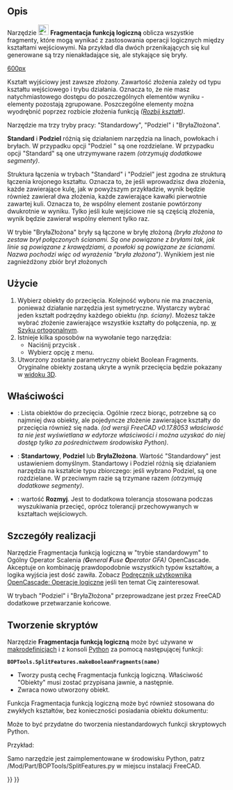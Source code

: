 <languages/>

{{Docnav/pl
|[[Part_JoinCutout/pl|Wycięcie dla obiektu]]
|[[Part_SliceApart/pl|Rozetnij]]
|[[Part_Workbench/pl|środowisko pracy Część]]
|IconL=Part_JoinCutout.svg
|IconR=Part_SliceApart.svg
|IconC=Workbench_Part.svg
}}

{{GuiCommand/pl
|Name=Part BooleanFragments
|Name/pl=Część: Fragmentacja funkcją logiczną
|MenuLocation=Część → Rozdziel → Fragmentacja funkcją logiczną
|Workbenches=[[Part_Workbench/pl|Część]]
|Version=0.17
|SeeAlso=[[Part_Slice/pl|Krojenie]], [[Part_XOR/pl|Logiczny XOR]], [[Part_CompJoinFeatures/pl|Połącz obiekty]], [[Part_Boolean/pl|Operacje logiczne na bryłach]]
}}

<span id="Description"></span>
==Opis== 

Narzędzie [[Image:Part_BooleanFragments.svg|24px]] '''Fragmentacja funkcją logiczną''' oblicza wszystkie fragmenty, które mogą wynikać z zastosowania operacji logicznych między kształtami wejściowymi. Na przykład dla dwóch przenikających się kul generowane są trzy nienakładające się, ale stykające się bryły. 

[[image:Part_BooleanFragments_Demo.png|600px]]
{{Caption|Na powyższym obrazku poszczególne elementy zostały ręcznie rozsunięte, aby uwidocznić cięcie.}}

Kształt wyjściowy jest zawsze złożony. Zawartość złożenia zależy od typu kształtu wejściowego i trybu działania. Oznacza to, że nie masz natychmiastowego dostępu do poszczególnych elementów wyniku - elementy pozostają zgrupowane. Poszczególne elementy można wyodrębnić poprzez rozbicie złożenia funkcją ''([[Draft_Downgrade/pl|Rozbij kształt]])''.

Narzędzie ma trzy tryby pracy: "Standardowy", "Podziel" i "BryłaZłożona".

'''Standard''' i '''Podziel''' różnią się działaniem narzędzia na linach, powłokach i bryłach. W przypadku opcji "Podziel " są one rozdzielane. W przypadku opcji "Standard" są one utrzymywane razem ''(otrzymują dodatkowe segmenty)''.

Struktura łączenia w trybach "Standard" i "Podziel" jest zgodna ze strukturą łączenia krojonego kształtu. Oznacza to, że jeśli wprowadzisz dwa złożenia, każde zawierające kulę, jak w powyższym przykładzie, wynik będzie również zawierał dwa złożenia, każde zawierające kawałki pierwotnie zawartej kuli. Oznacza to, że wspólny element zostanie powtórzony dwukrotnie w wyniku. Tylko jeśli kule wejściowe nie są częścią złożenia, wynik będzie zawierał wspólny element tylko raz.

W trybie "BryłaZłożona" bryły są łączone w bryłę złożoną ''(bryła złożona to zestaw brył połączonych ścianami. Są one powiązane z bryłami tak, jak linie są powiązane z krawędziami, a powłoki są powiązane ze ścianami. Nazwa pochodzi więc od wyrażenia "bryła złożona")''. Wynikiem jest nie zagnieżdżony zbiór brył złożonych

<span id="Usage"></span>
==Użycie== 

# Wybierz obiekty do przecięcia. Kolejność wyboru nie ma znaczenia, ponieważ działanie narzędzia jest symetryczne. Wystarczy wybrać jeden kształt podrzędny każdego obiektu ''(np. ściany)''. Możesz także wybrać złożenie zawierające wszystkie kształty do połączenia, np. [[Draft_OrthoArray/pl|w Szyku ortogonalnym]].
# Istnieje kilka sposobów na wywołanie tego narzędzia:
#* Naciśnij przycisk {{Button|[[Image:Part_BooleanFragments.svg|16px]] [[Part_BooleanFragments/pl|Fragmentacja funkcją logiczną]]}}.
#* Wybierz opcję {{MenuCommand|Część → Podziel → [[Image:Part_BooleanFragments.svg|16px]] Fragmentacja funkcją logiczną}} z menu.
# Utworzony zostanie parametryczny obiekt Boolean Fragments. Oryginalne obiekty zostaną ukryte a wynik przecięcia będzie pokazany w [[3D_view/pl|widoku 3D]].

<span id="Properties"></span>
==Właściwości== 

{{TitleProperty|Fragmenty logiczne}}
* {{PropertyData|Obiekty}}: Lista obiektów do przecięcia. Ogólnie rzecz biorąc, potrzebne są co najmniej dwa obiekty, ale pojedyncze złożenie zawierające kształty do przecięcia również się nada. ''(od wersji FreeCAD v0.17.8053 właściwość ta nie jest wyświetlana w edytorze właściwości i można uzyskać do niej dostęp tylko za pośrednictwem środowiska Python)''.
* {{PropertyData|Tryb}}: '''Standartowy''', '''Podziel''' lub '''BryłaZłożona'''. Wartość "Standardowy" jest ustawieniem domyślnym. Standartowy i Podziel różnią się działaniem narzędzia na kształcie typu zbiorczego: jeśli wybrano Podziel, są one rozdzielane. W przeciwnym razie są trzymane razem ''(otrzymują dodatkowe segmenty)''.
* {{PropertyData|Tolerancja}}: wartość '''Rozmyj'''. Jest to dodatkowa tolerancja stosowana podczas wyszukiwania przecięć, oprócz tolerancji przechowywanych w kształtach wejściowych.

<span id="Implementation_details"></span>
==Szczegóły realizacji==

Narzędzie Fragmentacja funkcją logiczną w "trybie standardowym" to Ogólny Operator Scalenia ''('''G'''eneral '''F'''use '''O'''perator GFA)'' OpenCascade. Akceptuje on kombinację prawdopodobnie wszystkich typów kształtów, a logika wyjścia jest dość zawiła. Zobacz [https://www.opencascade.com/doc/occt-7.0.0/overview/html/occt_user_guides__boolean_operations.html Podręcznik użytkownika OpenCascade: Operacje logiczne] jeśli ten temat Cię zainteresował.

W trybach "Podziel" i "BryłaZłożona" przeprowadzane jest przez FreeCAD dodatkowe przetwarzanie końcowe.

<span id="Scripting"></span>
==Tworzenie skryptów== 

Narzędzie '''Fragmentacja funkcją logiczną''' może być używane w [[macros/pl|makrodefinicjach]] i z konsoli [[Python/pl|Python]] za pomocą następującej funkcji:
 '''BOPTools.SplitFeatures.makeBooleanFragments(name)'''

* Tworzy pustą cechę Fragmentacja funkcją logiczną. Właściwość "Obiekty" musi zostać przypisana jawnie, a następnie.
* Zwraca nowo utworzony obiekt.

Funkcja Fragmentacja funkcją logiczną może być również stosowana do zwykłych kształtów, bez konieczności posiadania obiektu dokumentu:

{{code|code=
import BOPTools.SplitAPI
BOPTools.SplitAPI.booleanFragments(list_of_shapes, mode, tolerance = 0.0)

# OR, for Standard mode:

list_of_shapes = [App.ActiveDocument.Sphere.Shape, App.ActiveDocument.Sphere001.Shape]
pieces, map = list_of_shapes[0].generalFuse(list_of_shapes[1:], tolerance)
# pieces receives a compound of shapes; map receives a list of lists of shapes, defining list_of_shapes <--> pieces correspondence 
}}
Może to być przydatne do tworzenia niestandardowych funkcji skryptowych Python.

Przykład:
{{code|code=
import BOPTools.SplitFeatures
j = BOPTools.SplitFeatures.makeBooleanFragments(name= 'BooleanFragments')
j.Objects = FreeCADGui.Selection.getSelection() 
}}

Samo narzędzie jest zaimplementowane w środowisku Python, patrz /Mod/Part/BOPTools/SplitFeatures.py w miejscu instalacji FreeCAD.


{{Docnav/pl
|[[Part_JoinCutout/pl|Wycięcie dla obiektu]]
|[[Part_SliceApart/pl|Rozetnij]]
|[[Part_Workbench/pl|środowisko pracy Część]]
|IconL=Part_JoinCutout.svg
|IconR=Part_SliceApart.svg
|IconC=Workbench_Part.svg
}}

{{Part_Tools_navi{{#translation:}}}}
{{Userdocnavi{{#translation:}}}}